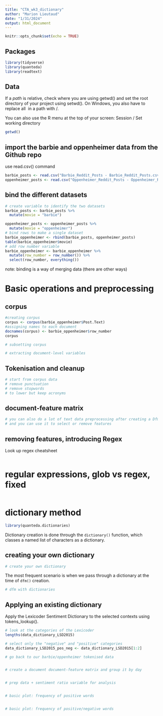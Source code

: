 ```yaml
---
title: "CTA_wk3_dictionary"
author: "Marion Lieutaud"
date: "1/31/2024"
output: html_document
---
```


```r
knitr::opts_chunk$set(echo = TRUE)
```

## Packages
```r
library(tidyverse)
library(quanteda)
library(readtext)
```

## Data
\textcolor{red}{The most common problem related to loading data into R are misspecified locations of files or directories.}

If a *path* is relative, check where you are using getwd() and set the root directory of your project using setwd(). On Windows, you also have to replace all \ in a path with /.

You can also use the R menu at the top of your screen: Session / Set working directory

```r
getwd()
```

## import the barbie and oppenheimer data from the Github repo
use read.csv() command
```r
barbie_posts <- read.csv("Barbie_Reddit_Posts - Barbie_Reddit_Posts.csv")
oppenheimer_posts <- read.csv("Oppenheimer_Reddit_Posts - Oppenheimer_Reddit_Posts.csv")
```

## bind the different datasets
```r
# create variable to identify the two datasets
barbie_posts <- barbie_posts %>%
  mutate(movie = "barbie")

oppenheimer_posts <- oppenheimer_posts %>%
  mutate(movie = "oppenheimer")
# bind rows to make a single dataset
barbie_oppenheimer <- rbind(barbie_posts, oppenheimer_posts)
table(barbie_oppenheimer$movie)
# add row number variable
barbie_oppenheimer <- barbie_oppenheimer %>%
  mutate(row_number = row_number()) %>%
  select(row_number, everything())
```
note: binding is a way of merging data (there are other ways)

# Basic operations and preprocessing

## corpus
```r
#creating corpus
corpus <- corpus(barbie_oppenheimer$Post.Text)
#assigning names to each document
docnames(corpus) <- barbie_oppenheimer$row_number
corpus
```

```r
# subsetting corpus

# extracting document-level variables
```

## Tokenisation and cleanup
```r
# start from corpus data
# remove punctuation
# remove stopwords
# to lower but keep acronyms
```

## document-feature matrix
```r
# you can also do a lot of text data preprocessing after creating a Dfm, e.g. 
# and you can use it to select or remove features
```

## removing features, introducing Regex

Look up regex cheatsheet
```r

```

# regular expressions, glob vs regex, fixed
```r
```

# dictionary method
```r
library(quanteda.dictionaries)
```
Dictionary creation is done through the `dictionary()` function, which classes a named list of characters as a dictionary.

## creating your own dictionary
```r
# create your own dictionary
```

The most frequent scenario is when we pass through a dictionary at the time of `dfm()` creation.
```r
# dfm with dictionaries
```


## Applying an existing dictionary
Apply the Lexicoder Sentiment Dictionary to the selected contexts using tokens_lookup().
```r
# look at the categories of the Lexicoder
lengths(data_dictionary_LSD2015)

# select only the "negative" and "positive" categories
data_dictionary_LSD2015_pos_neg <- data_dictionary_LSD2015[1:2]
```


```r
# go back to our barbie/oppenheimer tokenised data


# create a document document-feature matrix and group it by day


# prep data + sentiment ratio variable for analysis


# basic plot: frequency of positive words


# basic plot: frequency of positive/negative words

```

